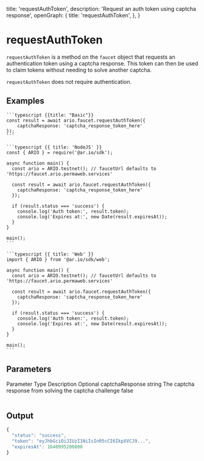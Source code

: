 
  title: 'requestAuthToken',
  description: 'Request an auth token using captcha response',
  openGraph: {
    title: 'requestAuthToken',
  },
}

# requestAuthToken

`requestAuthToken` is a method on the `faucet` object that requests an authentication token using a captcha response. This token can then be used to claim tokens without needing to solve another captcha.

`requestAuthToken` does not require authentication.

## Examples

<CodeGroup title="requestAuthToken">

    ```typescript {{title: "Basic"}}
    const result = await ario.faucet.requestAuthToken({
        captchaResponse: 'captcha_response_token_here'
    });
    ```

    ```typescript {{ title: 'NodeJS' }}
    const { ARIO } = require('@ar.io/sdk');

    async function main() {
      const ario = ARIO.testnet(); // faucetUrl defaults to 'https://faucet.ario.permaweb.services'

      const result = await ario.faucet.requestAuthToken({
        captchaResponse: 'captcha_response_token_here'
      });

      if (result.status === 'success') {
        console.log('Auth token:', result.token);
        console.log('Expires at:', new Date(result.expiresAt));
      }
    }

    main();
    ```

    ```typescript {{ title: 'Web' }}
    import { ARIO } from '@ar.io/sdk/web';

    async function main() {
      const ario = ARIO.testnet(); // faucetUrl defaults to 'https://faucet.ario.permaweb.services'

      const result = await ario.faucet.requestAuthToken({
        captchaResponse: 'captcha_response_token_here'
      });

      if (result.status === 'success') {
        console.log('Auth token:', result.token);
        console.log('Expires at:', new Date(result.expiresAt));
      }
    }

    main();
    ```

</CodeGroup>

## Parameters

<Table>
  <Table.Head>
    <Table.Row>
      <Table.Header>Parameter</Table.Header>
      <Table.Header>Type</Table.Header>
      <Table.Header>Description</Table.Header>
      <Table.Header>Optional</Table.Header>
    </Table.Row>
  </Table.Head>
  <Table.Body>
    <Table.Row>
      <Table.Cell className="font-semibold">captchaResponse</Table.Cell>
      <Table.Cell>string</Table.Cell>
      <Table.Cell>
        The captcha response from solving the captcha challenge
      </Table.Cell>
      <Table.Cell>false</Table.Cell>
    </Table.Row>
  </Table.Body>
</Table>

## Output

```js
{
  "status": "success",
  "token": "eyJhbGciOiJIUzI1NiIsInR5cCI6IkpXVCJ9...",
  "expiresAt": 1640995200000
}
```
